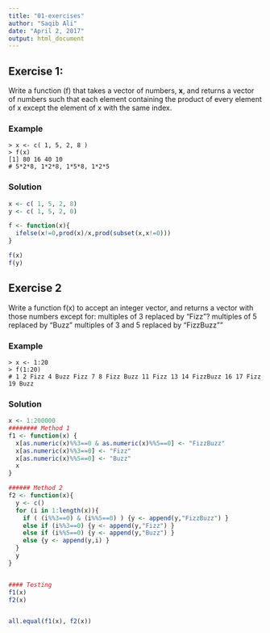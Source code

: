 ```yaml
---
title: "01-exercises"
author: "Saqib Ali"
date: "April 2, 2017"
output: html_document
---
```



## Exercise 1:

Write a function (f) that takes a vector of numbers, **x**, and returns a vector of numbers such that each element containing the product of every element of x except the element of x with the same index. 


### Example 

    > x <- c( 1, 5, 2, 8 ) 
    > f(x) 
    [1] 80 16 40 10
    # 5*2*8, 1*2*8, 1*5*8, 1*2*5  


### Solution 

```r
x <- c( 1, 5, 2, 8)
y <- c( 1, 5, 2, 0)

f <- function(x){
  ifelse(x!=0,prod(x)/x,prod(subset(x,x!=0)))
}

f(x)
f(y)
```
    


## Exercise 2

Write a function f(x) to accept an integer vector, and returns a vector with those numbers except for: 
   multiples of 3 replaced by "Fizz"? 
   multiples of 5 replaced by "Buzz" 
   multiples of 3 and 5 replaced by "FizzBuzz""
   
### Example

    > x <- 1:20
    > f(1:20) 
    # 1 2 Fizz 4 Buzz Fizz 7 8 Fizz Buzz 11 Fizz 13 14 FizzBuzz 16 17 Fizz 19 Buzz


### Solution

```r

x <- 1:200000
######## Method 1
f1 <- function(x) {
  x[as.numeric(x)%%3==0 & as.numeric(x)%%5==0] <- "FizzBuzz"
  x[as.numeric(x)%%3==0] <- "Fizz"
  x[as.numeric(x)%%5==0] <- "Buzz"
  x  
}

###### Method 2
f2 <- function(x){
  y <- c()
  for (i in 1:length(x)){
    if ( (i%%3==0) & (i%%5==0) ) {y <- append(y,"FizzBuzz") }
    else if (i%%3==0) {y <- append(y,"Fizz") }
    else if (i%%5==0) {y <- append(y,"Buzz") }
    else {y <- append(y,i) }
  }
  y
}


#### Testing
f1(x)
f2(x)


all.equal(f1(x), f2(x))
```
